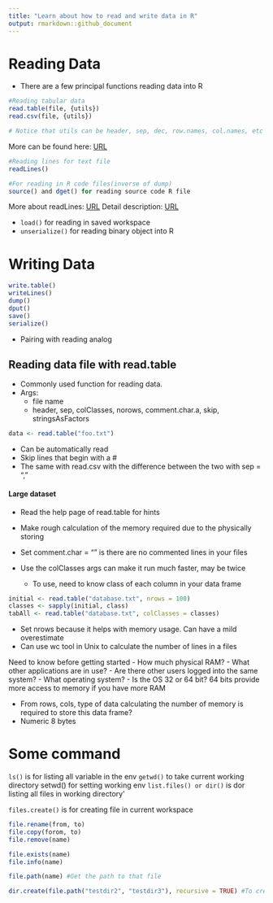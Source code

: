 ```yaml
---
title: "Learn about how to read and write data in R"
output: rmarkdown::github_document
---
```

# Reading Data
- There are a few principal functions reading data into R

```r
#Reading tabular data
read.table(file, {utils}) 
read.csv(file, {utils})

# Notice that utils can be header, sep, dec, row.names, col.names, etc
```
More can be found here: [URL](https://stat.ethz.ch/R-manual/R-devel/library/utils/html/read.table.html)

```r
#Reading lines for text file
readLines() 

#For reading in R code files(inverse of dump)
source() and dget() for reading source code R file


```
More about readLines: [URL](https://www.rdocumentation.org/packages/base/versions/3.6.2/topics/readLines)
Detail description: [URL](https://datag.org/resources/documents/december-2017/12-debarros-learn-to-use-r-reading-source-data-in-r/file)

- ```load()``` for reading in saved workspace
- ```unserialize()``` for reading binary object into R

# Writing Data
```r
write.table()
writeLines()
dump()
dput()
save()
serialize()
```

- Pairing with reading analog

## Reading data file with read.table
- Commonly used function for reading data.
- Args: 
    + file name
    + header, sep, colClasses, norows, comment.char.a, skip, stringsAsFactors

```r
data <- read.table("foo.txt")

```
- Can be automatically read
- Skip lines that begin with a #
- The same with read.csv with the difference between the two with sep = ","

#### Large dataset
- Read the help page of read.table for hints
- Make rough calculation of the memory required due to the physically storing
- Set comment.char = "" is there are no commented lines in your files

- Use the colClasses args can make it run much faster, may be twice
    + To use, need to know class of each column in your data frame

```r
initial <- read.table("database.txt", nrows = 100)
classes <- sapply(initial, class)
tabAll <- read.table("database.txt", colClasses = classes)
```
- Set nrows because it helps with memory usage. Can have a mild overestimate
- Can use wc tool in Unix to calculate the number of lines in a files

Need to know before getting started
- How much physical RAM?
- What other applications are in use?
- Are there other users logged into the same system?
- What operating system?
- Is the OS 32 or 64 bit? 64 bits provide more access to memory if you have more RAM

- From rows, cols, type of data calculating the number of memory is required to store this data frame?
- Numeric 8 bytes



# Some command

```ls()``` is for listing all variable in the env
```getwd()``` to take current working directory setwd() for setting working env
```list.files() or dir()``` is dor listing all files in working directory'

```files.create()``` is for creating file in current workspace
```r
file.rename(from, to)
file.copy(forom, to)
file.remove(name)

file.exists(name)
file.info(name)

file.path(name) #Get the path to that file

dir.create(file.path("testdir2", "testdir3"), recursive = TRUE) #To create a testdir3 inside testdir 2 in the current workspace
```